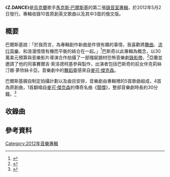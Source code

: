 {{Infobox album <!-- See Wikipedia:WikiProject_Albums -->
| Name        = Z.DANCE
| Type        = [[錄音室專輯|錄音室專輯]]
| Longtype    = 
| Artist      = [[馬克斯·巴爾斯基|馬克斯·巴爾斯基]]
| Cover       = Z.DANCE (Ukrainian Version cover).jpg
| Cover size  = 
| Caption     = 
| Released    = {{Start date|2012|05|02}}
| Recorded    = 2011至2012年錄製於 Talant Studio
| Length      = 46:45
| Label       = {{flagicon|UKR}} {{link-en|Moon Records Ukraine}}<ref>{{cite web|url=http://moon.ua/index.php?option=com_content&task=view&id=8181&Itemid=7|title=БАРСКИХ МАКС .:z.dance:.|publisher=moon.ua|accessdate=2017-04-02|archive-date=2017-04-03|archive-url=https://web.archive.org/web/20170403194725/http://moon.ua/index.php?option=com_content&task=view&id=8181&Itemid=7}}</ref><br />{{flagicon|RUS}} {{link-ru|Gala Records}}
| Producer    =  
| Last album  = 1:MAX BARSKIH<br />(2009)
| This album  = '''Z.DANCE'''<br />(2012)
| Next album  = {{lang|ru|По Фрейду}}<br />(2014)
| Misc        =
  {{Singles
  | Name          = 馬克斯·巴爾斯基
  | Type          = studio
  | single 1      = Dance
  | single 1 date = 2012年1月31日
  | single 2      = F**k Off
  | single 2 date = 2012年2月20日
  | single 3      = Alive
  | single 3 date = 2012年6月8日
  | single 4      = Пылай
  | single 4 date = 2012年8月
}}
}}

《'''Z.DANCE'''》是[[烏克蘭|烏克蘭]]歌手[[馬克斯·巴爾斯基|馬克斯·巴爾斯基]]的第二張[[錄音室專輯|錄音室專輯]]，於2012年5月2日發行。專輯收錄10首原創英文歌曲以及其中3首的俄文版。

== 概要 ==
巴爾斯基說：「於我而言，為專輯創作新曲是件很有趣的事情，我喜歡將[[舞曲|舞曲]]、[[流行音樂|流行音樂]]、{{tsl|en|Urban music|都市音樂}}和浪漫情懷有機而平衡的結合在一起。」<ref>{{Cite web |url=http://mapmusic.ru/newsm/7466-barskix-virtual-z-dance.html |title=Макс Барских выпустил виртуальный альбом Z.Dance :: Карта музыки — MapMusic.ru — Новости музыки — Новости шоу-бизнеса — Музыкальные новинки |accessdate=2017-04-02 |archive-date=2012-07-29 |archive-url=https://archive.is/20120729112756/http://mapmusic.ru/newsm/7466-barskix-virtual-z-dance.html |dead-url=no }}</ref>巴斯奇以此專輯為概念，以30萬美元預算與音樂影片導演{{tsl|ru|Бадоев, Алан Казбекович|阿蘭·巴多耶夫}}合作拍攝了一部殭屍題材恐怖音樂劇[[音樂錄影帶|錄影帶]]，<ref>{{cite web|url=http://badoev.com/ru/category/news/|title=Z.DANCE: The Horror Musical Was Released Internationally!|publisher=badoev.com|accessdate=2017-04-02|archive-date=2019-04-23|archive-url=https://web.archive.org/web/20190423101237/http://badoev.com/ru/category/news/}}</ref>亞蘭並邀請了他的同事賽爾吉·索洛德柯基參與製作，出演者包括巴斯奇的前女伴克莉絲汀娜·夢欣絲卡亞。音樂劇中的[[編舞|舞蹈]]靈感來自[[麥可·傑克森|麥可·傑克森]]。

巴爾斯基親自制定拍攝計劃以及曲目安排，音樂劇由專輯裡的5首歌曲組成，4首為原創曲，1首翻唱自[[麥可·傑克森|麥可·傑克森]]的傳奇名曲《[[顫慄_(麥可·傑克森專輯)|顫慄]]》，整部音樂劇時長約30分鐘。<ref>{{cite web|url=http://newsmuz.com/news_3_24825.htm|title=Макс Барских бьется с зомби (馬克斯·巴斯奇大戰殭屍)|publisher=newsmuz.com|accessdate=2017-04-02|archive-date=2020-11-29|archive-url=https://web.archive.org/web/20201129120506/https://newsmuz.com/news_3_24825.htm}}</ref>

== 收錄曲 ==
{{tracklist
| all_writing = 馬克斯·巴爾斯基
| title1 = Dance
| length1 = 3:23
| title2 = Fuck Off
| length2 = 3:26
| title3 = Only One
| length3 = 3:49
| title4 = Higher
| length4 = 3:19
| title5 = Ego
| length5 = 3:06
| title6 = Alive
| length6 = 4:31
| title7 = Night
| length7 = 3:40
| title8 = Back in 90th
| length8 = 3:28
| title9 = Downtown
| length9 = 3:24
| title10 = Invisible
| length10 = 3:13
| title11 = I Wanna Run
| length11 = 3:49
| title12 = Пылай
| note12 = Bonus
| length12 = 4:30
| title13 = Dance
| note13 = Rus, Bonus
| length13 = 3:23
| title14 = Солнечная пыль
| note14 = Bonus
| length14 = 3:48
| title15 = Я Болею Тобой
| note15 = Bonus
| length15 = 3:30
| title16 = Не Верь Мне
| note16 = Дуэт С {{link-ru|Миша Романова}}, Bonus
| length16 = 3:02
}}

== 參考資料 ==
{{reflist}}

[[Category:2012年音樂專輯|Category:2012年音樂專輯]]